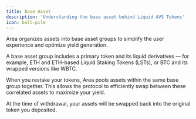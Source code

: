 ```yaml
---
title: Base Asset
description: 'Understanding the base asset behind Liquid AVS Tokens'
icon: ball-pile
---
```


Area organizes assets into base asset groups to simplify the user experience and optimize yield generation.

A base asset group includes a primary token and its liquid derivatives — for example, ETH and ETH-based Liquid Staking Tokens (LSTs), or BTC and its wrapped versions like WBTC.

When you restake your tokens, Area pools assets within the same base group together. This allows the protocol to efficiently swap between these correlated assets to maximize your yield.

At the time of withdrawal, your assets will be swapped back into the original token you deposited.